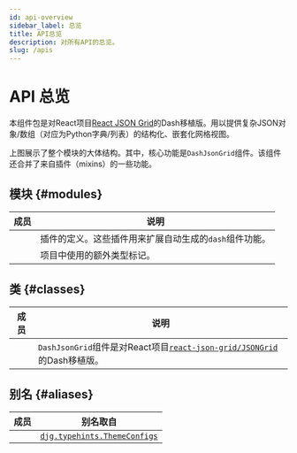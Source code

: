 ```yaml
---
id: api-overview
sidebar_label: 总览
title: API总览
description: 对所有API的总览。
slug: /apis
---
```




# API 总览

<APITopBar type="package" source="." />

本组件包是对React项目[React JSON Grid<IconExternalLink/>][git-react-json-grid]的Dash移植版。用以提供复杂JSON对象/数组（对应为Python字典/列表）的结构化、嵌套化网格视图。

<div className="mb-default">
  <ThemedImage
    alt="Docusaurus themed image"
    sources={{
      light: useBaseUrl("/img/overview-light.svg"),
      dark: useBaseUrl("/img/overview-dark.svg"),
    }}
  />
</div>

上图展示了整个模块的大体结构。其中，核心功能是`DashJsonGrid`组件。该组件还合并了来自插件（mixins）的一些功能。

## 模块 {#modules}

|                                            成员                                            | <center>说明</center>                                  |
| :----------------------------------------------------------------------------------------: | :----------------------------------------------------- |
|    [<IconObjType type="module" hasText={true} text="mixins"/>](./apis/mixins/index.mdx)    | 插件的定义。这些插件用来扩展自动生成的`dash`组件功能。 |
| [<IconObjType type="module" hasText={true} text="typehints"/>](./apis/typehints/index.mdx) | 项目中使用的额外类型标记。                             |

## 类 {#classes}

|                                           成员                                            | <center>说明</center>                                                                                           |
| :---------------------------------------------------------------------------------------: | :-------------------------------------------------------------------------------------------------------------- |
| [<IconObjType type="class" hasText={true} text="DashJsonGrid"/>](./apis/DashJsonGrid.mdx) | `DashJsonGrid`组件是对React项目[`react-json-grid/JSONGrid`<IconExternalLink/>][link-jsongrid]的Dash移植版。 |

## 别名 {#aliases}

|                             成员                              | <center>别名取自</center>                                         |
| :-----------------------------------------------------------: | :---------------------------------------------------------------- |
| <IconObjType type="type" hasText={true} text="ThemeConfigs"/> | [`djg.typehints.ThemeConfigs`](./apis/typehints/ThemeConfigs.mdx) |

[git-react-json-grid]: https://github.com/RedHeadphone/react-json-grid
[link-jsongrid]: https://github.com/RedHeadphone/react-json-grid?tab=readme-ov-file#props
